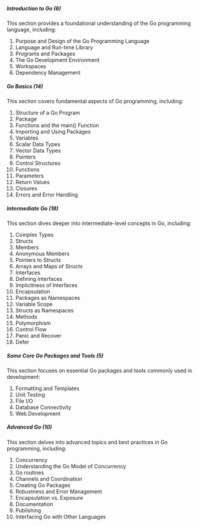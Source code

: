 ##### Introduction to Go (6)

This section provides a foundational understanding of the Go programming language, including:

1. Purpose and Design of the Go Programming Language
2. Language and Run-time Library
3. Programs and Packages
4. The Go Development Environment
5. Workspaces
6. Dependency Management

##### Go Basics (14)

This section covers fundamental aspects of Go programming, including:

1. Structure of a Go Program
2. Package
3. Functions and the main() Function
4. Importing and Using Packages
5. Variables
6. Scalar Data Types
7. Vector Data Types
8. Pointers
9. Control Structures
10. Functions
11. Parameters
12. Return Values
13. Closures
14. Errors and Error Handling

##### Intermediate Go (18)

This section dives deeper into intermediate-level concepts in Go, including:

1. Complex Types
2. Structs
3. Members
4. Anonymous Members
5. Pointers to Structs
6. Arrays and Maps of Structs
7. Interfaces
8. Defining Interfaces
9. Implicitness of Interfaces
10. Encapsulation
11. Packages as Namespaces
12. Variable Scope
13. Structs as Namespaces
14. Methods
15. Polymorphism
16. Control Flow
17. Panic and Recover
18. Defer

##### Some Core Go Packages and Tools (5)

This section focuses on essential Go packages and tools commonly used in development:

1. Formatting and Templates
2. Unit Testing
3. File I/O
4. Database Connectivity
5. Web Development

##### Advanced Go (10)

This section delves into advanced topics and best practices in Go programming, including:

1. Concurrency
2. Understanding the Go Model of Concurrency
3. Go routines
4. Channels and Coordination
5. Creating Go Packages
6. Robustness and Error Management
7. Encapsulation vs. Exposure
8. Documentation
9. Publishing
10. Interfacing Go with Other Languages
